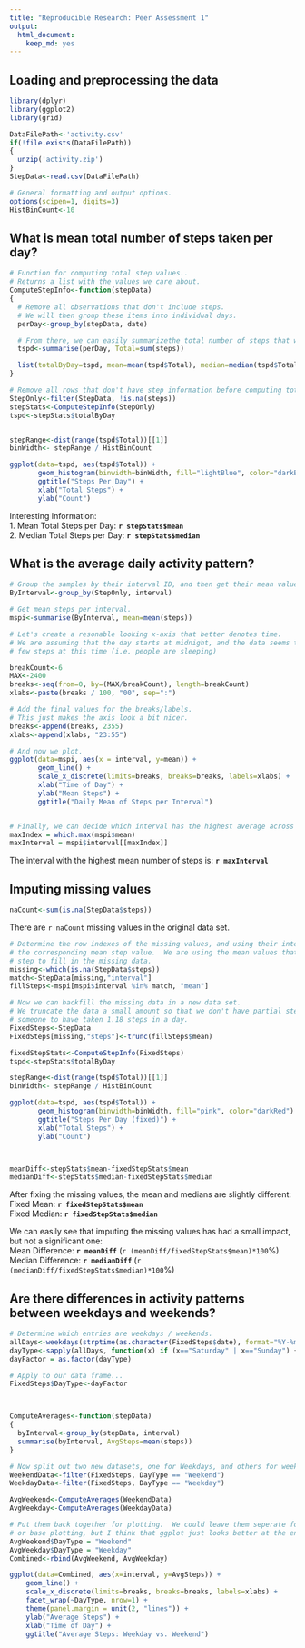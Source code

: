 ```yaml
---
title: "Reproducible Research: Peer Assessment 1"
output: 
  html_document:
    keep_md: yes
---
```


<!-- Please set your working directory to this script's location :) -->

## Loading and preprocessing the data

```r

library(dplyr)
library(ggplot2)
library(grid)

DataFilePath<-'activity.csv'
if(!file.exists(DataFilePath))
{
  unzip('activity.zip')
}
StepData<-read.csv(DataFilePath)

# General formatting and output options.
options(scipen=1, digits=3)
HistBinCount<-10

```


## What is mean total number of steps taken per day?

```r

# Function for computing total step values..
# Returns a list with the values we care about.
ComputeStepInfo<-function(stepData)
{
  # Remove all observations that don't include steps.
  # We will then group these items into individual days.
  perDay<-group_by(stepData, date)

  # From there, we can easily summarizethe total number of steps that we taken per day.
  tspd<-summarise(perDay, Total=sum(steps))

  list(totalByDay=tspd, mean=mean(tspd$Total), median=median(tspd$Total))  
}

# Remove all rows that don't have step information before computing totals, etc.
StepOnly<-filter(StepData, !is.na(steps))
stepStats<-ComputeStepInfo(StepOnly)
tspd<-stepStats$totalByDay


stepRange<-dist(range(tspd$Total))[[1]]
binWidth<- stepRange / HistBinCount

ggplot(data=tspd, aes(tspd$Total)) + 
       geom_histogram(binwidth=binWidth, fill="lightBlue", color="darkBlue") +
       ggtitle("Steps Per Day") +
       xlab("Total Steps") +
       ylab("Count")


```

Interesting Information:  
1. Mean Total Steps per Day: **`r stepStats$mean`**  
2. Median Total Steps per Day: **`r stepStats$median`**

## What is the average daily activity pattern?

```r

# Group the samples by their interval ID, and then get their mean values.
ByInterval<-group_by(StepOnly, interval)

# Get mean steps per interval.
mspi<-summarise(ByInterval, mean=mean(steps))

# Let's create a resonable looking x-axis that better denotes time.
# We are assuming that the day starts at midnight, and the data seems to support this since there are
# few steps at this time (i.e. people are sleeping)

breakCount<-6
MAX<-2400
breaks<-seq(from=0, by=(MAX/breakCount), length=breakCount)
xlabs<-paste(breaks / 100, "00", sep=":")

# Add the final values for the breaks/labels.
# This just makes the axis look a bit nicer.
breaks<-append(breaks, 2355)
xlabs<-append(xlabs, "23:55")

# And now we plot.
ggplot(data=mspi, aes(x = interval, y=mean)) + 
       geom_line() +
       scale_x_discrete(limits=breaks, breaks=breaks, labels=xlabs) +
       xlab("Time of Day") +
       ylab("Mean Steps") +
       ggtitle("Daily Mean of Steps per Interval")


# Finally, we can decide which interval has the highest average across all days
maxIndex = which.max(mspi$mean)
maxInterval = mspi$interval[[maxIndex]]


```

The interval with the highest mean number of steps is: **`r maxInterval`**

## Imputing missing values

```r
naCount<-sum(is.na(StepData$steps))
```

There are `r naCount` missing values in the original data set.

<!-- We already have the interval means, so we are going to use those to impute the missing values -->
```r

# Determine the row indexes of the missing values, and using their interval, lookup 
# the corresponding mean step value.  We are using the mean values that we computed from the previous
# step to fill in the missing data.
missing<-which(is.na(StepData$steps))
match<-StepData[missing,"interval"]
fillSteps<-mspi[mspi$interval %in% match, "mean"]

# Now we can backfill the missing data in a new data set.
# We truncate the data a small amount so that we don't have partial steps, i.e. it doesn't make sense for
# someone to have taken 1.18 steps in a day.
FixedSteps<-StepData
FixedSteps[missing,"steps"]<-trunc(fillSteps$mean)

fixedStepStats<-ComputeStepInfo(FixedSteps)
tspd<-stepStats$totalByDay

stepRange<-dist(range(tspd$Total))[[1]]
binWidth<- stepRange / HistBinCount

ggplot(data=tspd, aes(tspd$Total)) + 
       geom_histogram(binwidth=binWidth, fill="pink", color="darkRed") +
       ggtitle("Steps Per Day (fixed)") +
       xlab("Total Steps") +
       ylab("Count")



meanDiff<-stepStats$mean-fixedStepStats$mean
medianDiff<-stepStats$median-fixedStepStats$median


```

After fixing the missing values, the mean and medians are slightly different:  
Fixed Mean: **`r fixedStepStats$mean `**  
Fixed Median: **`r fixedStepStats$median `**

We can easily see that imputing the missing values has had a small impact, but not a significant one:  
Mean Difference: **`r meanDiff `** (`r (meanDiff/fixedStepStats$mean)*100`%)  
Median Difference: **`r medianDiff `** (`r (medianDiff/fixedStepStats$median)*100`%)

## Are there differences in activity patterns between weekdays and weekends?

```r

# Determine which entries are weekdays / weekends.
allDays<-weekdays(strptime(as.character(FixedSteps$date), format="%Y-%m-%d"))
dayType<-sapply(allDays, function(x) if (x=="Saturday" | x=="Sunday") { "Weekend" } else { "Weekday"}, USE.NAMES=FALSE  )
dayFactor = as.factor(dayType)

# Apply to our data frame...
FixedSteps$DayType<-dayFactor



ComputeAverages<-function(stepData)
{
  byInterval<-group_by(stepData, interval)
  summarise(byInterval, AvgSteps=mean(steps))
}

# Now split out two new datasets, one for Weekdays, and others for weekends.
WeekendData<-filter(FixedSteps, DayType == "Weekend")
WeekdayData<-filter(FixedSteps, DayType == "Weekday")

AvgWeekend<-ComputeAverages(WeekendData)
AvgWeekday<-ComputeAverages(WeekdayData)

# Put them back together for plotting.  We could leave them seperate for lattice plotting,
# or base plotting, but I think that ggplot just looks better at the end of the day.
AvgWeekend$DayType = "Weekend"
AvgWeekday$DayType = "Weekday"
Combined<-rbind(AvgWeekend, AvgWeekday)

ggplot(data=Combined, aes(x=interval, y=AvgSteps)) +
    geom_line() +
    scale_x_discrete(limits=breaks, breaks=breaks, labels=xlabs) +
    facet_wrap(~DayType, nrow=1) +
    theme(panel.margin = unit(2, "lines")) +
    ylab("Average Steps") +
    xlab("Time of Day") +
    ggtitle("Average Steps: Weekday vs. Weekend")

```

